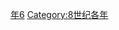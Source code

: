 {{Catnav|頁面分類|历史|歷史時代|年|8世纪各年}}
{{Commons category|736}}

[[Category:730年代|年6]]
[[Category:8世纪各年|Category:8世纪各年]]